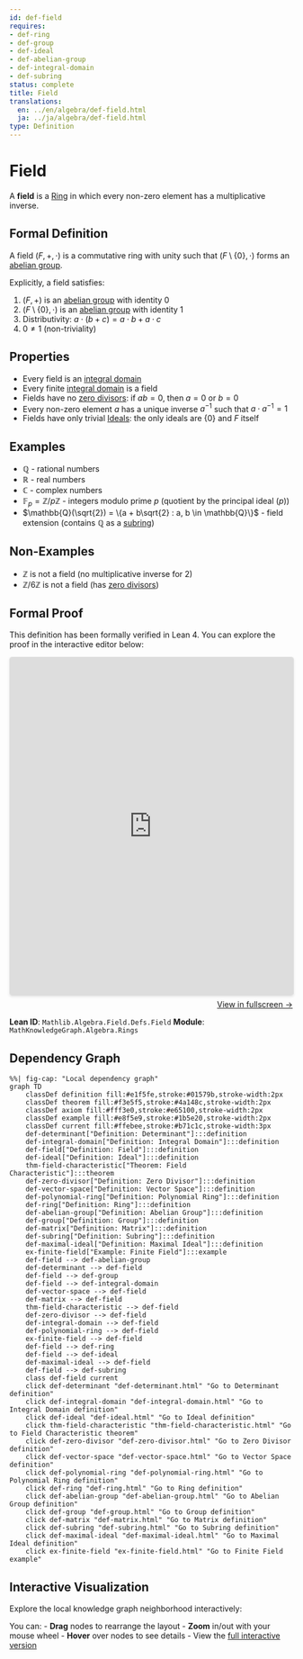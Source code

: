 ```yaml
---
id: def-field
requires:
- def-ring
- def-group
- def-ideal
- def-abelian-group
- def-integral-domain
- def-subring
status: complete
title: Field
translations:
  en: ../en/algebra/def-field.html
  ja: ../ja/algebra/def-field.html
type: Definition
---
```


# Field {#def-field}

A **field** is a [Ring](def-ring.qmd) in which every non-zero element has a multiplicative inverse.

## Formal Definition

A field $(F, +, \cdot)$ is a commutative ring with unity such that $(F \setminus \{0\}, \cdot)$ forms an [abelian group](def-abelian-group.qmd).

Explicitly, a field satisfies:

1. $(F, +)$ is an [abelian group](def-abelian-group.qmd) with identity $0$
2. $(F \setminus \{0\}, \cdot)$ is an [abelian group](def-abelian-group.qmd) with identity $1$
3. Distributivity: $a \cdot (b + c) = a \cdot b + a \cdot c$
4. $0 \neq 1$ (non-triviality)

## Properties

- Every field is an [integral domain](def-integral-domain.qmd)
- Every finite [integral domain](def-integral-domain.qmd) is a field
- Fields have no [zero divisors](def-zero-divisor.qmd): if $ab = 0$, then $a = 0$ or $b = 0$
- Every non-zero element $a$ has a unique inverse $a^{-1}$ such that $a \cdot a^{-1} = 1$
- Fields have only trivial [Ideals](def-ideal.qmd): the only ideals are $\{0\}$ and $F$ itself

## Examples

- $\mathbb{Q}$ - rational numbers
- $\mathbb{R}$ - real numbers
- $\mathbb{C}$ - complex numbers
- $\mathbb{F}_p = \mathbb{Z}/p\mathbb{Z}$ - integers modulo prime $p$ (quotient by the principal ideal $(p)$)
- $\mathbb{Q}(\sqrt{2}) = \{a + b\sqrt{2} : a, b \in \mathbb{Q}\}$ - field extension (contains $\mathbb{Q}$ as a [subring](def-subring.qmd))

## Non-Examples

- $\mathbb{Z}$ is not a field (no multiplicative inverse for 2)
- $\mathbb{Z}/6\mathbb{Z}$ is not a field (has [zero divisors](def-zero-divisor.qmd))


## Formal Proof

This definition has been formally verified in Lean 4. You can explore the proof in the interactive editor below:

```{=html}
<div class="lean-proof-container" style="margin: 1em 0;">
  <iframe
    src="https://live.lean-lang.org/#file=https://rk0429.github.io/ModernMath/formal/MathKnowledgeGraph/Algebra/Rings.lean"
    width="100%"
    height="600"
    style="border: 1px solid #ddd; border-radius: 4px; box-shadow: 0 2px 4px rgba(0,0,0,0.1);"
    title="Lean 4 Interactive Proof">
    <p>Your browser does not support iframes.</p>
  </iframe>
  <p style="text-align: right; margin-top: 0.5em;">
    <a href="https://live.lean-lang.org/#file=https://rk0429.github.io/ModernMath/formal/MathKnowledgeGraph/Algebra/Rings.lean" target="_blank" rel="noopener noreferrer">
      View in fullscreen →
    </a>
  </p>
</div>
```

**Lean ID**: `Mathlib.Algebra.Field.Defs.Field`
**Module**: `MathKnowledgeGraph.Algebra.Rings`

## Dependency Graph

```mermaid
%%| fig-cap: "Local dependency graph"
graph TD
    classDef definition fill:#e1f5fe,stroke:#01579b,stroke-width:2px
    classDef theorem fill:#f3e5f5,stroke:#4a148c,stroke-width:2px
    classDef axiom fill:#fff3e0,stroke:#e65100,stroke-width:2px
    classDef example fill:#e8f5e9,stroke:#1b5e20,stroke-width:2px
    classDef current fill:#ffebee,stroke:#b71c1c,stroke-width:3px
    def-determinant["Definition: Determinant"]:::definition
    def-integral-domain["Definition: Integral Domain"]:::definition
    def-field["Definition: Field"]:::definition
    def-ideal["Definition: Ideal"]:::definition
    thm-field-characteristic["Theorem: Field Characteristic"]:::theorem
    def-zero-divisor["Definition: Zero Divisor"]:::definition
    def-vector-space["Definition: Vector Space"]:::definition
    def-polynomial-ring["Definition: Polynomial Ring"]:::definition
    def-ring["Definition: Ring"]:::definition
    def-abelian-group["Definition: Abelian Group"]:::definition
    def-group["Definition: Group"]:::definition
    def-matrix["Definition: Matrix"]:::definition
    def-subring["Definition: Subring"]:::definition
    def-maximal-ideal["Definition: Maximal Ideal"]:::definition
    ex-finite-field["Example: Finite Field"]:::example
    def-field --> def-abelian-group
    def-determinant --> def-field
    def-field --> def-group
    def-field --> def-integral-domain
    def-vector-space --> def-field
    def-matrix --> def-field
    thm-field-characteristic --> def-field
    def-zero-divisor --> def-field
    def-integral-domain --> def-field
    def-polynomial-ring --> def-field
    ex-finite-field --> def-field
    def-field --> def-ring
    def-field --> def-ideal
    def-maximal-ideal --> def-field
    def-field --> def-subring
    class def-field current
    click def-determinant "def-determinant.html" "Go to Determinant definition"
    click def-integral-domain "def-integral-domain.html" "Go to Integral Domain definition"
    click def-ideal "def-ideal.html" "Go to Ideal definition"
    click thm-field-characteristic "thm-field-characteristic.html" "Go to Field Characteristic theorem"
    click def-zero-divisor "def-zero-divisor.html" "Go to Zero Divisor definition"
    click def-vector-space "def-vector-space.html" "Go to Vector Space definition"
    click def-polynomial-ring "def-polynomial-ring.html" "Go to Polynomial Ring definition"
    click def-ring "def-ring.html" "Go to Ring definition"
    click def-abelian-group "def-abelian-group.html" "Go to Abelian Group definition"
    click def-group "def-group.html" "Go to Group definition"
    click def-matrix "def-matrix.html" "Go to Matrix definition"
    click def-subring "def-subring.html" "Go to Subring definition"
    click def-maximal-ideal "def-maximal-ideal.html" "Go to Maximal Ideal definition"
    click ex-finite-field "ex-finite-field.html" "Go to Finite Field example"
```

## Interactive Visualization

Explore the local knowledge graph neighborhood interactively:

::: {.graph-viz data-id="def-field" data-width="700" data-height="500"}
:::

You can:
- **Drag** nodes to rearrange the layout
- **Zoom** in/out with your mouse wheel
- **Hover** over nodes to see details
- View the [full interactive version](../../output/interactive/en/def-field.html){target="_blank"}
